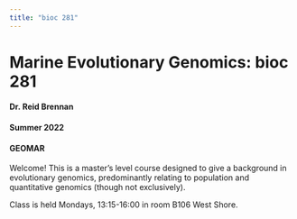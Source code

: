 ```yaml
---
title: "bioc 281"
---
```


# Marine Evolutionary Genomics: bioc 281


#### Dr. Reid Brennan
#### Summer 2022
#### GEOMAR

Welcome! This is a master's level course designed to give a background in evolutionary genomics, predominantly relating to population and quantitative genomics (though not exclusively). 

Class is held Mondays, 13:15-16:00 in room B106 West Shore.
